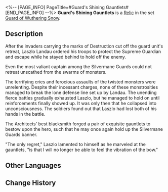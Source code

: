 <%-- [PAGE_INFO]
PageTitle=#Guard's Shining Gauntlets#
[END_PAGE_INFO] --%>
{{Relic Infobox
|id        = 61062
|image     = Item Guard's Shining Gauntlets.png{{subst:void|<!--$UPLOAD:<<SpriteOutput/RelicFigures/IconRelic_106_2.png>-<Item Guard's Shining Gauntlets.png>-<Relic Icons>>-->}}
|set       = Guard of Wuthering Snow
|piece     = Hand
|mentions  = 
}}
{{Description|Metal gauntlets that give off a silvery sparkle. A complex mechanical structure is hidden within its design.}}
'''Guard's Shining Gauntlets''' is a [[Relic]] in the set [[Guard of Wuthering Snow]].

==Description==
After the invaders carrying the marks of Destruction cut off the guard unit's retreat, Laszlo Landau ordered his troops to protect the Supreme Guardian and escape while he stayed behind to hold off the enemy.

Even the most valiant captain among the Silvermane Guards could not retreat unscathed from the swarms of monsters.

The terrifying cries and ferocious assaults of the twisted monsters were unrelenting. Despite their incessant charges, none of these monstrosities managed to break the lone defense line set up by Landau. The unending fierce battles gradually exhausted Laszlo, but he managed to hold on until reinforcements finally showed up. It was only then that he collapsed into unconsciousness. The soldiers found out that Laszlo had lost both of his hands in the battle.

The Architects' best blacksmith forged a pair of exquisite gauntlets to bestow upon the hero, such that he may once again hold up the Silvermane Guards banner.

"The only regret," Laszlo lamented to himself as he marveled at the gauntlets, "is that I will no longer be able to feel the vibration of the bow."

==Other Languages==
{{Other Languages
|en   = Guard's Shining Gauntlets
|zhs  = 铁卫的银鳞手甲
|zht  = 鐵衛的銀鱗手甲
|ja   = {{Rubi|兵士|へいし}}の{{Rubi|銀鱗|ぎんりん}}ガントレット
|ko   = 철위대의 은비늘 손갑옷
|es   = Guanteletes brillantes del guardia
|fr   = Gantelets brillants de garde
|ru   = Сверкающие перчатки стража
|th   = Guard's Shining Gauntlets
|vi   = Giáp Tay Vảy Bạc Của Thiết Vệ
|de   = Strahlende Kampfhandschuhe der Wache
|id   = Guard's Shining Gauntlets
|pt   = Manoplas Brilhantes do Guarda
}}

==Change History==
{{Change History|1.0}}